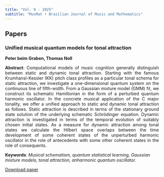 ```yaml
---
title: "Vol. 9 - 2025"
subtitle: "MusMat • Brazilian Journal of Music and Mathematics"
---
```


## Papers
### Unified musical quantum models for tonal attraction
**Peter beim Graben, Thomas Noll**
<p style="text-align: justify;"><strong>Abstract</strong>: Computational models of music cognition generally distinguish between static and dynamic tonal attraction. Starting with the famous Krumhansl-Kessler (KK) pitch class profiles as a particular tonal schema for static attraction, we investigate a one-dimensional quantum system on the continuous line of fifth-width. From a Gaussian mixture model (GMM) fit, we construct its schematic Hamiltonian in the form of a perturbed quantum harmonic oscillator. In the concrete musical application of the C major tonality, we offer a unified approach to static and dynamic tonal attraction as follows. Static attraction is described in terms of the stationary ground state solution of the underlying schematic Schrödinger equation. Dynamic attraction is investigated in terms of the temporal evolution of suitably chosen initial states. As a measure for dynamic attraction among tonal states we calculate the Hilbert space overlaps between the time development of some coherent states of the unperturbed harmonic oscillator in the role of antecedents with some other coherent states in the role of consequents.</p>
<p style="text-align: left;"><strong>Keywords</strong>: <em> Musical schematism, quantum statistical learning, Gaussian mixture models, tonal attraction, anharmonic quantum oscillator.</em></p>
[Download paper](v9/01-beim-Graben-Noll.pdf)
